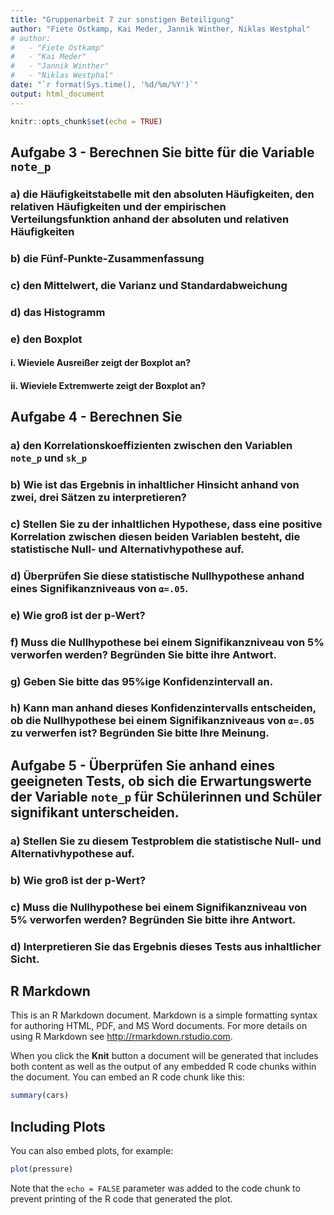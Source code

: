 ```yaml
---
title: "Gruppenarbeit 7 zur sonstigen Beteiligung"
author: "Fiete Ostkamp, Kai Meder, Jannik Winther, Niklas Westphal"
# author:
#   - "Fiete Ostkamp"
#   - "Kai Meder"
#   - "Jannik Winther"
#   - "Niklas Westphal"
date: "`r format(Sys.time(), '%d/%m/%Y')`"
output: html_document
---
```


```r
knitr::opts_chunk$set(echo = TRUE)
```

## Aufgabe 3 - Berechnen Sie bitte für die Variable `note_p`

### a) die Häufigkeitstabelle mit den absoluten Häufigkeiten, den relativen Häufigkeiten und der empirischen Verteilungsfunktion anhand der absoluten und relativen Häufigkeiten
### b) die Fünf-Punkte-Zusammenfassung
### c) den Mittelwert, die Varianz und Standardabweichung
### d) das Histogramm
### e) den Boxplot
#### i. Wieviele Ausreißer zeigt der Boxplot an?
#### ii. Wieviele Extremwerte zeigt der Boxplot an?

## Aufgabe 4 - Berechnen Sie
### a) den Korrelationskoeffizienten zwischen den Variablen `note_p` und `sk_p`
### b) Wie ist das Ergebnis in inhaltlicher Hinsicht anhand von zwei, drei Sätzen zu interpretieren?
### c) Stellen Sie zu der inhaltlichen Hypothese, dass eine positive Korrelation zwischen diesen beiden Variablen besteht, die statistische Null- und Alternativhypothese auf.
### d) Überprüfen Sie diese statistische Nullhypothese anhand eines Signifikanzniveaus von `α=.05`.
### e) Wie groß ist der p-Wert? 
### f) Muss die Nullhypothese bei einem Signifikanzniveau von 5% verworfen werden? Begründen Sie bitte ihre Antwort.
### g) Geben Sie bitte das 95%ige Konfidenzintervall an.
### h) Kann man anhand dieses Konfidenzintervalls entscheiden, ob die Nullhypothese bei einem Signifikanzniveaus von `α=.05` zu verwerfen ist? Begründen Sie bitte Ihre Meinung.

## Aufgabe 5 - Überprüfen Sie anhand eines geeigneten Tests, ob sich die Erwartungswerte der Variable `note_p` für Schülerinnen und Schüler signifikant unterscheiden.
### a) Stellen Sie zu diesem Testproblem die statistische Null- und Alternativhypothese auf.
### b) Wie groß ist der p-Wert?
### c) Muss die Nullhypothese bei einem Signifikanzniveau von 5% verworfen werden? Begründen Sie bitte ihre Antwort.
### d) Interpretieren Sie das Ergebnis dieses Tests aus inhaltlicher Sicht.

## R Markdown

This is an R Markdown document. Markdown is a simple formatting syntax for authoring HTML, PDF, and MS Word documents. For more details on using R Markdown see <http://rmarkdown.rstudio.com>.

When you click the **Knit** button a document will be generated that includes both content as well as the output of any embedded R code chunks within the document. You can embed an R code chunk like this:

```r
summary(cars)
```

## Including Plots

You can also embed plots, for example:

```r
plot(pressure)
```

Note that the `echo = FALSE` parameter was added to the code chunk to prevent printing of the R code that generated the plot.
